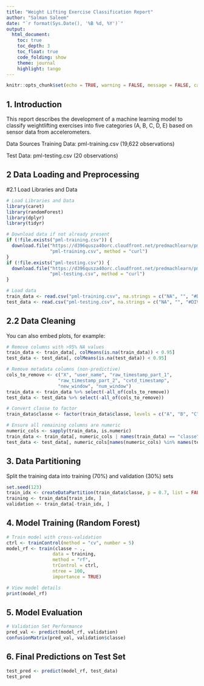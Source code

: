 ```yaml
---
title: "Weight Lifting Exercise Classification Report"
author: "Salman Saleem"
date: "`r format(Sys.Date(), '%B %d, %Y')`"
output: 
  html_document:
    toc: true
    toc_depth: 3
    toc_float: true
    code_folding: show
    theme: journal
    highlight: tango
---
```


```r
knitr::opts_chunk$set(echo = TRUE, warning = FALSE, message = FALSE, cache = TRUE)
```

## 1. Introduction
This report describes the development of a machine learning model to classify weightlifting exercises into five categories (A, B, C, D, E) based on sensor data from accelerometers.

Data Sources
Training Data: pml-training.csv (19,622 observations)

Test Data: pml-testing.csv (20 observations)

## 2 Data Loading and Preprocessing
#2.1 Load Libraries and Data
```r
# Load Libraries and Data
library(caret)
library(randomForest)
library(dplyr)
library(tidyr)

# Download data if not already present
if (!file.exists("pml-training.csv")) {
  download.file("https://d396qusza40orc.cloudfront.net/predmachlearn/pml-training.csv",
                "pml-training.csv", method = "curl")
}
if (!file.exists("pml-testing.csv")) {
  download.file("https://d396qusza40orc.cloudfront.net/predmachlearn/pml-testing.csv",
                "pml-testing.csv", method = "curl")
}

# Load data
train_data <- read.csv("pml-training.csv", na.strings = c("NA", "", "#DIV/0!"))
test_data <- read.csv("pml-testing.csv", na.strings = c("NA", "", "#DIV/0!"))
```

## 2.2 Data Cleaning

You can also embed plots, for example:

```r
# Remove columns with >95% NA values
train_data <- train_data[, colMeans(is.na(train_data)) < 0.95]
test_data <- test_data[, colMeans(is.na(test_data)) < 0.95]

# Remove metadata columns (non-predictive)
cols_to_remove <- c("X", "user_name", "raw_timestamp_part_1", 
                   "raw_timestamp_part_2", "cvtd_timestamp",
                   "new_window", "num_window")
train_data <- train_data %>% select(-all_of(cols_to_remove))
test_data <- test_data %>% select(-all_of(cols_to_remove))

# Convert classe to factor
train_data$classe <- factor(train_data$classe, levels = c("A", "B", "C", "D", "E"))

# Ensure all remaining columns are numeric
numeric_cols <- sapply(train_data, is.numeric)
train_data <- train_data[, numeric_cols | names(train_data) == "classe"]
test_data <- test_data[, numeric_cols[names(numeric_cols) %in% names(test_data)]]
```
## 3. Data Partitioning
Split the training data into training (70%) and validation (30%) sets

```r
set.seed(123)
train_idx <- createDataPartition(train_data$classe, p = 0.7, list = FALSE)
training <- train_data[train_idx, ]
validation <- train_data[-train_idx, ]
```
## 4. Model Training (Random Forest)

``` r
# Train model with cross-validation
ctrl <- trainControl(method = "cv", number = 5)
model_rf <- train(classe ~ ., 
                 data = training, 
                 method = "rf",
                 trControl = ctrl,
                 ntree = 100,
                 importance = TRUE)

# View model details
print(model_rf)
```
## 5. Model Evaluation

```r
# Validation Set Performance
pred_val <- predict(model_rf, validation)
confusionMatrix(pred_val, validation$classe)
```
## 6. Final Predictions on Test Set
```r
test_pred <- predict(model_rf, test_data)
test_pred
```
